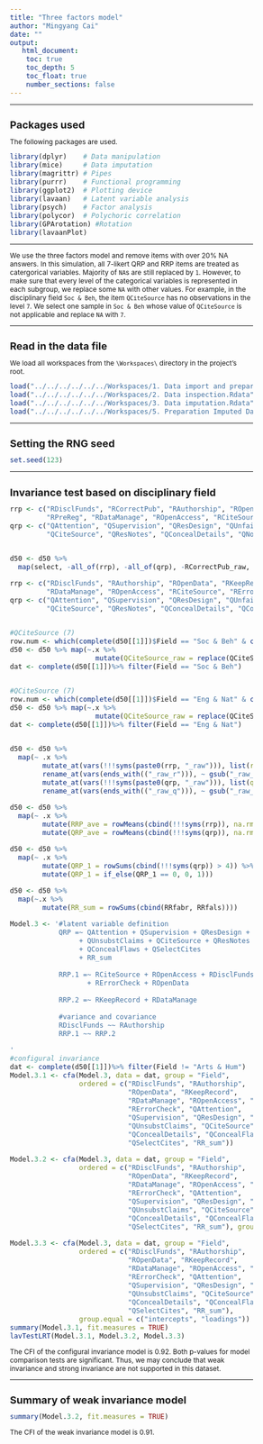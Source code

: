 ```yaml
---
title: "Three factors model"
author: "Mingyang Cai"
date: ""
output: 
   html_document:
    toc: true
    toc_depth: 5
    toc_float: true
    number_sections: false
---
```

  
<style type="text/css">
  
body{ /* Normal  */
  font-size: 12px;
  }
td {  /* Table  */
  font-size: 12px;
}
h1.title {
  font-size: 18px;
  color: DarkBlue;
}
h1 { /* Header 1 */
  font-size: 18px;
}
h2 { /* Header 2 */
  font-size: 18px;
}
h3 { /* Header 3 */
  font-size: 18px;
}
code.r{ /* Code block */
  font-size: 12px;
}
pre { /* Code block - determines code spacing between lines */
  font-size: 14px;
}
</style>


---

# Packages used
The following packages are used.  
```r
library(dplyr)    # Data manipulation
library(mice)     # Data imputation
library(magrittr) # Pipes
library(purrr)    # Functional programming
library(ggplot2)  # Plotting device
library(lavaan)   # Latent variable analysis
library(psych)    # Factor analysis
library(polycor)  # Polychoric correlation
library(GPArotation) #Rotation 
library(lavaanPlot) 
```

---

We use the three factors model and remove items with over 20% NA answers. In this simulation, all 7-likert QRP and RRP items are treated as catergorical variables. Majority of `NA`s are still replaced by `1`. However, to make sure that every level of the categorical variables is represented in each subgroup, we replace some `NA` with other values. For example, in the disciplinary field `Soc & Beh`, the item `QCiteSource` has no observations in the level `7`. We select one sample in `Soc & Beh` whose value of `QCiteSource` is not applicable and replace `NA` with `7`.   

---

# Read in the data file
We load all workspaces from the `\Workspaces\` directory in the project's root.
```r
load("../../../../../../Workspaces/1. Data import and preparation.Rdata")
load("../../../../../../Workspaces/2. Data inspection.Rdata")
load("../../../../../../Workspaces/3. Data imputation.Rdata")
load("../../../../../../Workspaces/5. Preparation Imputed Datasets.Rdata")
```

---

# Setting the RNG seed
```r
set.seed(123)
```

---

# Invariance test based on disciplinary field
```r
rrp <- c("RDisclFunds", "RCorrectPub", "RAuthorship", "ROpenData", "RKeepRecord", 
         "RPreReg", "RDataManage", "ROpenAccess", "RCiteSource", "ROpenCode", "RErrorCheck")
qrp <- c("QAttention", "QSupervision", "QResDesign", "QUnfairRev", "QUnsubstClaims", 
         "QCiteSource", "QResNotes", "QConcealDetails", "QNoReSubmit", "QConcealFlaws", "QSelectCites")


d50 <- d50 %>% 
  map(select, -all_of(rrp), -all_of(qrp), -RCorrectPub_raw, -RPreReg_raw, -ROpenCode_raw, -QNoReSubmit_raw)

rrp <- c("RDisclFunds", "RAuthorship", "ROpenData", "RKeepRecord", 
         "RDataManage", "ROpenAccess", "RCiteSource", "RErrorCheck")
qrp <- c("QAttention", "QSupervision", "QResDesign", "QUnfairRev", "QUnsubstClaims", 
         "QCiteSource", "QResNotes", "QConcealDetails", "QConcealFlaws", "QSelectCites")


#QCiteSource (7)
row.num <- which(complete(d50[[1]])$Field == "Soc & Beh" & complete(d50[[1]])$QCiteSource_raw == 0) %>% min()
d50 <- d50 %>% map(~.x %>% 
                     mutate(QCiteSource_raw = replace(QCiteSource_raw, row.num, 7)))
dat <- complete(d50[[1]])%>% filter(Field == "Soc & Beh") 


#QCiteSource (7)
row.num <- which(complete(d50[[1]])$Field == "Eng & Nat" & complete(d50[[1]])$QCiteSource_raw == 0) %>% min()
d50 <- d50 %>% map(~.x %>% 
                     mutate(QCiteSource_raw = replace(QCiteSource_raw, row.num, 7)))
dat <- complete(d50[[1]])%>% filter(Field == "Eng & Nat")


d50 <- d50 %>% 
  map(~ .x %>% 
        mutate_at(vars(!!!syms(paste0(rrp, "_raw"))), list(r = ~ recode(., `0` = 1))) %>% 
        rename_at(vars(ends_with(("_raw_r"))), ~ gsub("_raw_r", "", .x)) %>% 
        mutate_at(vars(!!!syms(paste0(qrp, "_raw"))), list(q = ~ recode(., `0` = 1))) %>% 
        rename_at(vars(ends_with(("_raw_q"))), ~ gsub("_raw_q", "", .x))) 

d50 <- d50 %>% 
  map(~ .x %>% 
        mutate(RRP_ave = rowMeans(cbind(!!!syms(rrp)), na.rm = T)) %>% 
        mutate(QRP_ave = rowMeans(cbind(!!!syms(qrp)), na.rm = T))) 

d50 <- d50 %>% 
  map(~ .x %>% 
        mutate(QRP_1 = rowSums(cbind(!!!syms(qrp)) > 4)) %>% 
        mutate(QRP_1 = if_else(QRP_1 == 0, 0, 1)))

d50 <- d50 %>% 
  map(~.x %>% 
        mutate(RR_sum = rowSums(cbind(RRfabr, RRfals))))

Model.3 <- '#latent variable definition
            QRP =~ QAttention + QSupervision + QResDesign + QUnfairRev 
                 + QUnsubstClaims + QCiteSource + QResNotes + QConcealDetails 
                 + QConcealFlaws + QSelectCites 
                 + RR_sum
            
            RRP.1 =~ RCiteSource + ROpenAccess + RDisclFunds + RAuthorship
                   + RErrorCheck + ROpenData
                   
            RRP.2 =~ RKeepRecord + RDataManage       
            
            #variance and covariance
            RDisclFunds ~~ RAuthorship
            RRP.1 ~~ RRP.2

'
#configural invariance
dat <- complete(d50[[1]])%>% filter(Field != "Arts & Hum")
Model.3.1 <- cfa(Model.3, data = dat, group = "Field", 
                 ordered = c("RDisclFunds", "RAuthorship", 
                             "ROpenData", "RKeepRecord", 
                             "RDataManage", "ROpenAccess", "RCiteSource", 
                             "RErrorCheck", "QAttention", 
                             "QSupervision", "QResDesign", "QUnfairRev", 
                             "QUnsubstClaims", "QCiteSource", "QResNotes", 
                             "QConcealDetails", "QConcealFlaws", 
                             "QSelectCites", "RR_sum"))

Model.3.2 <- cfa(Model.3, data = dat, group = "Field", 
                 ordered = c("RDisclFunds", "RAuthorship", 
                             "ROpenData", "RKeepRecord", 
                             "RDataManage", "ROpenAccess", "RCiteSource", 
                             "RErrorCheck", "QAttention", 
                             "QSupervision", "QResDesign", "QUnfairRev", 
                             "QUnsubstClaims", "QCiteSource", "QResNotes", 
                             "QConcealDetails", "QConcealFlaws", 
                             "QSelectCites", "RR_sum"), group.equal = "loadings")

Model.3.3 <- cfa(Model.3, data = dat, group = "Field", 
                 ordered = c("RDisclFunds", "RAuthorship", 
                             "ROpenData", "RKeepRecord", 
                             "RDataManage", "ROpenAccess", "RCiteSource", 
                             "RErrorCheck", "QAttention", 
                             "QSupervision", "QResDesign", "QUnfairRev", 
                             "QUnsubstClaims", "QCiteSource", "QResNotes", 
                             "QConcealDetails", "QConcealFlaws", 
                             "QSelectCites", "RR_sum"), 
                 group.equal = c("intercepts", "loadings"))
summary(Model.3.1, fit.measures = TRUE)
lavTestLRT(Model.3.1, Model.3.2, Model.3.3)
```
The CFI of the configural invariance model is 0.92. Both p-values for model comparison tests are significant. Thus, we may conclude that weak invariance and strong invariance are not supported in this dataset.

---

# Summary of weak invariance model
```r
summary(Model.3.2, fit.measures = TRUE)
```
The CFI of the weak invariance model is 0.91.
